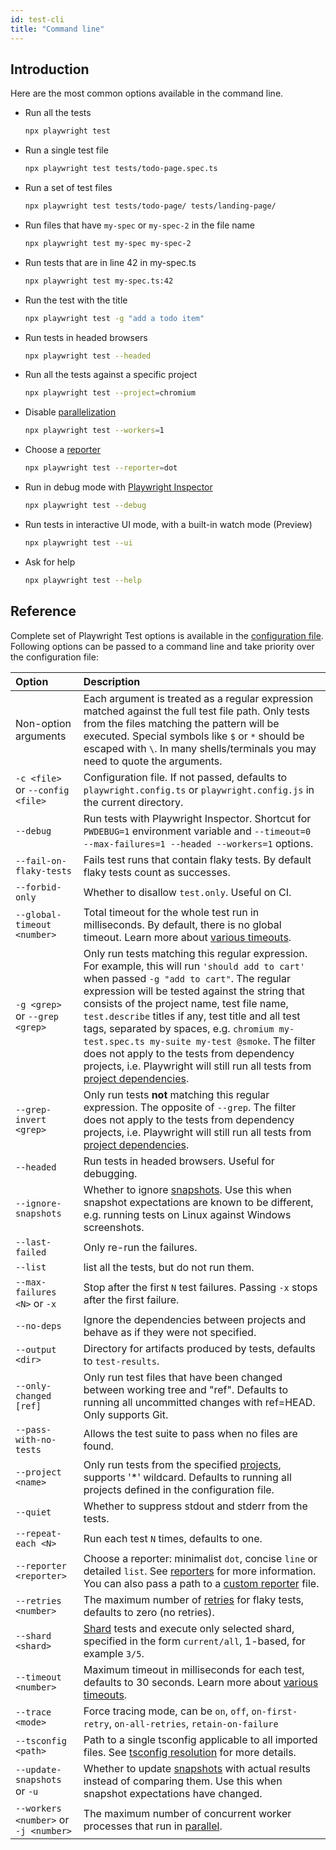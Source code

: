 ```yaml
---
id: test-cli
title: "Command line"
---
```


## Introduction

Here are the most common options available in the command line.
- Run all the tests
  
  ```bash
  npx playwright test
  ```
  
- Run a single test file
  
  ```bash
  npx playwright test tests/todo-page.spec.ts
  ```
  
- Run a set of test files
  
  ```bash
  npx playwright test tests/todo-page/ tests/landing-page/
  ```
  
- Run files that have `my-spec` or `my-spec-2` in the file name
  
  ```bash
  npx playwright test my-spec my-spec-2
  ```
  
- Run tests that are in line 42 in my-spec.ts
  
  ```bash
  npx playwright test my-spec.ts:42
  ```
  
- Run the test with the title
  
  ```bash
  npx playwright test -g "add a todo item"
  ```
  
- Run tests in headed browsers
  
  ```bash
  npx playwright test --headed
  ```
  
- Run all the tests against a specific project
  
  ```bash
  npx playwright test --project=chromium
  ```
  
- Disable [parallelization](./test-parallel.mdx)
  
  ```bash
  npx playwright test --workers=1
  ```
  
- Choose a [reporter](./test-reporters.mdx)
  
  ```bash
  npx playwright test --reporter=dot
  ```
  
- Run in debug mode with [Playwright Inspector](./debug.mdx)
  
  ```bash
  npx playwright test --debug
  ```
  
- Run tests in interactive UI mode, with a built-in watch mode (Preview)
  
  ```bash
  npx playwright test --ui
  ```
  
- Ask for help
  
  ```bash
  npx playwright test --help
  ```
  
## Reference

Complete set of Playwright Test options is available in the [configuration file](./test-use-options.mdx). Following options can be passed to a command line and take priority over the configuration file:

| Option | Description |
| :- | :- |
| Non-option arguments | Each argument is treated as a regular expression matched against the full test file path. Only tests from the files matching the pattern will be executed. Special symbols like `$` or `*` should be escaped with `\`. In many shells/terminals you may need to quote the arguments. |
| `-c <file>` or `--config <file>`| Configuration file. If not passed, defaults to `playwright.config.ts` or `playwright.config.js` in the current directory. |
| `--debug`| Run tests with Playwright Inspector. Shortcut for `PWDEBUG=1` environment variable and `--timeout=0 --max-failures=1 --headed --workers=1` options.|
| `--fail-on-flaky-tests` | Fails test runs that contain flaky tests. By default flaky tests count as successes. |
| `--forbid-only` | Whether to disallow `test.only`. Useful on CI.|
| `--global-timeout <number>` | Total timeout for the whole test run in milliseconds. By default, there is no global timeout. Learn more about [various timeouts](./test-timeouts.mdx).|
| `-g <grep>` or `--grep <grep>` | Only run tests matching this regular expression. For example, this will run `'should add to cart'` when passed `-g "add to cart"`.  The regular expression will be tested against the string that consists of the project name, test file name, `test.describe` titles if any, test title and all test tags, separated by spaces, e.g. `chromium my-test.spec.ts my-suite my-test @smoke`. The filter does not apply to the tests from dependency projects, i.e. Playwright will still run all tests from [project dependencies](./test-projects.mdx#dependencies). |
| `--grep-invert <grep>` | Only run tests **not** matching this regular expression. The opposite of `--grep`. The filter does not apply to the tests from dependency projects, i.e. Playwright will still run all tests from [project dependencies](./test-projects.mdx#dependencies).|
| `--headed` | Run tests in headed browsers. Useful for debugging. |
| `--ignore-snapshots` | Whether to ignore [snapshots](./test-snapshots.mdx). Use this when snapshot expectations are known to be different, e.g. running tests on Linux against Windows screenshots. |
| `--last-failed` | Only re-run the failures.|
| `--list` | list all the tests, but do not run them.|
| `--max-failures <N>` or `-x`| Stop after the first `N` test failures. Passing `-x` stops after the first failure.|
| `--no-deps` | Ignore the dependencies between projects and behave as if they were not specified. |
| `--output <dir>` | Directory for artifacts produced by tests, defaults to `test-results`. |
| `--only-changed [ref]` | Only run test files that have been changed between working tree and "ref". Defaults to running all uncommitted changes with ref=HEAD. Only supports Git. |
| `--pass-with-no-tests` | Allows the test suite to pass when no files are found. |
| `--project <name>` | Only run tests from the specified [projects](./test-projects.mdx), supports '*' wildcard. Defaults to running all projects defined in the configuration file.|
| `--quiet` | Whether to suppress stdout and stderr from the tests. |
| `--repeat-each <N>` | Run each test `N` times, defaults to one. |
| `--reporter <reporter>` | Choose a reporter: minimalist `dot`, concise `line` or detailed `list`. See [reporters](./test-reporters.mdx) for more information. You can also pass a path to a [custom reporter](./test-reporters.mdx#custom-reporters) file. |
| `--retries <number>` | The maximum number of [retries](./test-retries.mdx#retries) for flaky tests, defaults to zero (no retries). |
| `--shard <shard>` | [Shard](./test-parallel.mdx#shard-tests-between-multiple-machines) tests and execute only selected shard, specified in the form `current/all`, 1-based, for example `3/5`.|
| `--timeout <number>` | Maximum timeout in milliseconds for each test, defaults to 30 seconds. Learn more about [various timeouts](./test-timeouts.mdx).|
| `--trace <mode>` | Force tracing mode, can be `on`, `off`, `on-first-retry`, `on-all-retries`, `retain-on-failure` |
| `--tsconfig <path>` | Path to a single tsconfig applicable to all imported files. See [tsconfig resolution](./test-typescript.mdx#tsconfig-resolution) for more details. |
| `--update-snapshots` or `-u` | Whether to update [snapshots](./test-snapshots.mdx) with actual results instead of comparing them. Use this when snapshot expectations have changed.|
| `--workers <number>` or `-j <number>`| The maximum number of concurrent worker processes that run in [parallel](./test-parallel.mdx). |


[Accessibility]: /api/class-accessibility.mdx "Accessibility"
[Android]: /api/class-android.mdx "Android"
[AndroidDevice]: /api/class-androiddevice.mdx "AndroidDevice"
[AndroidInput]: /api/class-androidinput.mdx "AndroidInput"
[AndroidSocket]: /api/class-androidsocket.mdx "AndroidSocket"
[AndroidWebView]: /api/class-androidwebview.mdx "AndroidWebView"
[APIRequest]: /api/class-apirequest.mdx "APIRequest"
[APIRequestContext]: /api/class-apirequestcontext.mdx "APIRequestContext"
[APIResponse]: /api/class-apiresponse.mdx "APIResponse"
[APIResponseAssertions]: /api/class-apiresponseassertions.mdx "APIResponseAssertions"
[Browser]: /api/class-browser.mdx "Browser"
[BrowserContext]: /api/class-browsercontext.mdx "BrowserContext"
[BrowserServer]: /api/class-browserserver.mdx "BrowserServer"
[BrowserType]: /api/class-browsertype.mdx "BrowserType"
[CDPSession]: /api/class-cdpsession.mdx "CDPSession"
[Clock]: /api/class-clock.mdx "Clock"
[ConsoleMessage]: /api/class-consolemessage.mdx "ConsoleMessage"
[Coverage]: /api/class-coverage.mdx "Coverage"
[Dialog]: /api/class-dialog.mdx "Dialog"
[Download]: /api/class-download.mdx "Download"
[Electron]: /api/class-electron.mdx "Electron"
[ElectronApplication]: /api/class-electronapplication.mdx "ElectronApplication"
[ElementHandle]: /api/class-elementhandle.mdx "ElementHandle"
[FileChooser]: /api/class-filechooser.mdx "FileChooser"
[Frame]: /api/class-frame.mdx "Frame"
[FrameLocator]: /api/class-framelocator.mdx "FrameLocator"
[GenericAssertions]: /api/class-genericassertions.mdx "GenericAssertions"
[JSHandle]: /api/class-jshandle.mdx "JSHandle"
[Keyboard]: /api/class-keyboard.mdx "Keyboard"
[Locator]: /api/class-locator.mdx "Locator"
[LocatorAssertions]: /api/class-locatorassertions.mdx "LocatorAssertions"
[Logger]: /api/class-logger.mdx "Logger"
[Mouse]: /api/class-mouse.mdx "Mouse"
[Page]: /api/class-page.mdx "Page"
[PageAssertions]: /api/class-pageassertions.mdx "PageAssertions"
[Playwright]: /api/class-playwright.mdx "Playwright"
[PlaywrightAssertions]: /api/class-playwrightassertions.mdx "PlaywrightAssertions"
[Request]: /api/class-request.mdx "Request"
[Response]: /api/class-response.mdx "Response"
[Route]: /api/class-route.mdx "Route"
[Selectors]: /api/class-selectors.mdx "Selectors"
[SnapshotAssertions]: /api/class-snapshotassertions.mdx "SnapshotAssertions"
[TimeoutError]: /api/class-timeouterror.mdx "TimeoutError"
[Touchscreen]: /api/class-touchscreen.mdx "Touchscreen"
[Tracing]: /api/class-tracing.mdx "Tracing"
[Video]: /api/class-video.mdx "Video"
[WebError]: /api/class-weberror.mdx "WebError"
[WebSocket]: /api/class-websocket.mdx "WebSocket"
[WebSocketRoute]: /api/class-websocketroute.mdx "WebSocketRoute"
[Worker]: /api/class-worker.mdx "Worker"
[Fixtures]: /api/class-fixtures.mdx "Fixtures"
[FullConfig]: /api/class-fullconfig.mdx "FullConfig"
[FullProject]: /api/class-fullproject.mdx "FullProject"
[Location]: /api/class-location.mdx "Location"
[Test]: /api/class-test.mdx "Test"
[TestConfig]: /api/class-testconfig.mdx "TestConfig"
[TestInfo]: /api/class-testinfo.mdx "TestInfo"
[TestInfoError]: /api/class-testinfoerror.mdx "TestInfoError"
[TestOptions]: /api/class-testoptions.mdx "TestOptions"
[TestProject]: /api/class-testproject.mdx "TestProject"
[WorkerInfo]: /api/class-workerinfo.mdx "WorkerInfo"
[Reporter]: /api/class-reporter.mdx "Reporter"
[Suite]: /api/class-suite.mdx "Suite"
[TestCase]: /api/class-testcase.mdx "TestCase"
[TestError]: /api/class-testerror.mdx "TestError"
[TestResult]: /api/class-testresult.mdx "TestResult"
[TestStep]: /api/class-teststep.mdx "TestStep"
[Element]: https://developer.mozilla.org/en-US/docs/Web/API/element "Element"
[EvaluationArgument]: /evaluating.mdx#evaluation-argument "EvaluationArgument"
[Promise]: https://developer.mozilla.org/en-US/docs/Web/JavaScript/Reference/Global_Objects/Promise "Promise"
[iterator]: https://developer.mozilla.org/en-US/docs/Web/JavaScript/Reference/Iteration_protocols "Iterator"
[origin]: https://developer.mozilla.org/en-US/docs/Glossary/Origin "Origin"
[selector]: https://developer.mozilla.org/en-US/docs/Web/CSS/CSS_Selectors "selector"
[Serializable]: https://developer.mozilla.org/en-US/docs/Web/JavaScript/Reference/Global_Objects/JSON/stringify#Description "Serializable"
[UIEvent.detail]: https://developer.mozilla.org/en-US/docs/Web/API/UIEvent/detail "UIEvent.detail"
[UnixTime]: https://en.wikipedia.org/wiki/Unix_time "Unix Time"
[xpath]: https://developer.mozilla.org/en-US/docs/Web/XPath "xpath"

[Array]: https://developer.mozilla.org/en-US/docs/Web/JavaScript/Reference/Global_Objects/Array "Array"
[boolean]: https://developer.mozilla.org/en-US/docs/Web/JavaScript/Data_structures#Boolean_type "Boolean"
[Buffer]: https://nodejs.org/api/buffer.html#buffer_class_buffer "Buffer"
[ChildProcess]: https://nodejs.org/api/child_process.html "ChildProcess"
[Error]: https://nodejs.org/api/errors.html#errors_class_error "Error"
[EventEmitter]: https://nodejs.org/api/events.html#events_class_eventemitter "EventEmitter"
[function]: https://developer.mozilla.org/en-US/docs/Web/JavaScript/Reference/Global_Objects/Function "Function"
[FormData]: https://developer.mozilla.org/en-US/docs/Web/API/FormData "FormData"
[Map]: https://developer.mozilla.org/en-US/docs/Web/JavaScript/Reference/Global_Objects/Map "Map"
[Metadata]: https://developer.mozilla.org/en-US/docs/Web/JavaScript/Reference/Global_Objects/Object "Object&lt;string, any&gt;"
[null]: https://developer.mozilla.org/en-US/docs/Web/JavaScript/Reference/Global_Objects/null "null"
[number]: https://developer.mozilla.org/en-US/docs/Web/JavaScript/Data_structures#Number_type "Number"
[Object]: https://developer.mozilla.org/en-US/docs/Web/JavaScript/Reference/Global_Objects/Object "Object"
[Promise]: https://developer.mozilla.org/en-US/docs/Web/JavaScript/Reference/Global_Objects/Promise "Promise"
[Readable]: https://nodejs.org/api/stream.html#stream_class_stream_readable "Readable"
[ReadStream]: https://nodejs.org/api/fs.html#class-fsreadstream "ReadStream"
[RegExp]: https://developer.mozilla.org/en-US/docs/Web/JavaScript/Reference/Global_Objects/RegExp "RegExp"
[string]: https://developer.mozilla.org/en-US/docs/Web/JavaScript/Data_structures#String_type "string"
[void]: https://developer.mozilla.org/en-US/docs/Web/JavaScript/Reference/Global_Objects/undefined "void"
[URL]: https://nodejs.org/api/url.html "URL"
[URLSearchParams]: https://developer.mozilla.org/en-US/docs/Web/API/URLSearchParams "URLSearchParams"

[all available image tags]: https://mcr.microsoft.com/en-us/product/playwright/about "all available image tags"
[Microsoft Artifact Registry]: https://mcr.microsoft.com/en-us/product/playwright/about "Microsoft Artifact Registry"
[Dockerfile.noble]: https://github.com/microsoft/playwright/blob/main/utils/docker/Dockerfile.noble "Dockerfile.noble"
